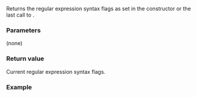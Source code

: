 {{cpp/regex/basic_regex/title|flags}}
{{cpp/regex/basic_regex/navbar}}
{{ddcl|since=c++11|
flag_type flags() const;
}}

Returns the regular expression syntax flags as set in the constructor or the last call to {{lc|assign()}}.

===Parameters===
(none)

===Return value===
Current regular expression syntax flags.

{{cpp/impldef exception}}

===Example===
{{example}}

{{langlinks|de|es|fr|it|ja|pt|ru|zh}}